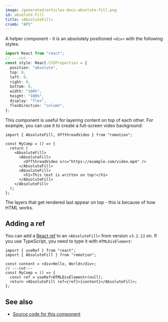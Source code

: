 ```yaml
---
image: /generated/articles-docs-absolute-fill.png
id: absolute-fill
title: <AbsoluteFill>
crumb: "API"
---
```


A helper component - it is an absolutely positioned `<div>` with the following styles:

```ts twoslash title="Styles of AbsoluteFill"
import React from "react";
// ---cut---
const style: React.CSSProperties = {
  position: "absolute",
  top: 0,
  left: 0,
  right: 0,
  bottom: 0,
  width: "100%",
  height: "100%",
  display: "flex",
  flexDirection: "column",
};
```

This component is useful for layering content on top of each other. For example, you can use it to create a full-screen video background:

```tsx twoslash title="Layer example"
import { AbsoluteFill, OffthreadVideo } from "remotion";

const MyComp = () => {
  return (
    <AbsoluteFill>
      <AbsoluteFill>
        <OffthreadVideo src="https://example.com/video.mp4" />
      </AbsoluteFill>
      <AbsoluteFill>
        <h1>This text is written on top!</h1>
      </AbsoluteFill>
    </AbsoluteFill>
  );
};
```

The layers that get rendered last appear on top - this is because of how HTML works.

## Adding a ref

You can add a [React ref](https://react.dev/learn/manipulating-the-dom-with-refs) to an `<AbsoluteFill>` from version `v3.2.13` on. If you use TypeScript, you need to type it with `HTMLDivElement`:

```tsx twoslash
import { useRef } from "react";
import { AbsoluteFill } from "remotion";

const content = <div>Hello, World</div>;
// ---cut---
const MyComp = () => {
  const ref = useRef<HTMLDivElement>(null);
  return <AbsoluteFill ref={ref}>{content}</AbsoluteFill>;
};
```

## See also

- [Source code for this component](https://github.com/remotion-dev/remotion/blob/main/packages/core/src/AbsoluteFill.tsx)
